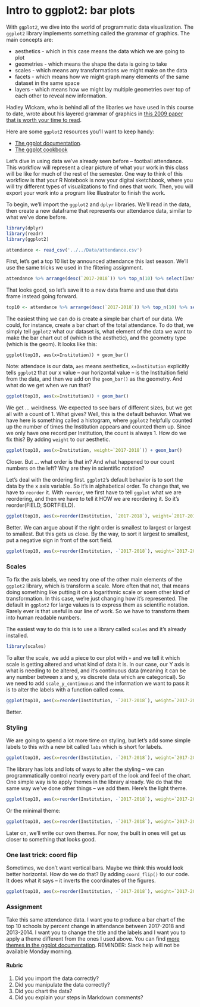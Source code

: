 # Intro to ggplot2: bar plots 

With `ggplot2`, we dive into the world of programmatic data visualization. The `ggplot2` library implements something called the grammar of graphics. The main concepts are: 

* aesthetics - which in this case means the data which we are going to plot
* geometries - which means the shape the data is going to take
* scales - which means any transformations we might make on the data
* facets - which means how we might graph many elements of the same dataset in the same space
* layers - which means how we might lay multiple geometries over top of each other to reveal new information.

Hadley Wickam, who is behind all of the libaries we have used in this course to date, wrote about his layered grammar of graphics in [this 2009 paper that is worth your time to read](http://byrneslab.net/classes/biol607/readings/wickham_layered-grammar.pdf). 

Here are some `ggplot2` resources you'll want to keep handy: 

* [The ggplot documentation](http://ggplot2.tidyverse.org/reference/index.html).
* [The ggplot cookbook](http://www.cookbook-r.com/Graphs/)

Let's dive in using data we've already seen before -- football attendance. This workflow will represent a clear picture of what your work in this class will be like for much of the rest of the semester. One way to think of this workflow is that your R Notebook is now your digital sketchbook, where you will try different types of visualizations to find ones that work. Then, you will export your work into a program like Illustrator to finish the work. 

To begin, we'll import the `ggplot2` and `dplyr` libraries. We'll read in the data, then create a new dataframe that represents our attendance data, similar to what we've done before. 

```r
library(dplyr)
library(readr)
library(ggplot2)
```

```r
attendance <- read_csv('../../Data/attendance.csv')
```

First, let's get a top 10 list by announced attendance this last season. We'll use the same tricks we used in the filtering assignment. 

```r
attendance %>% arrange(desc(`2017-2018`)) %>% top_n(10) %>% select(Institution, `2017-2018`)
```

That looks good, so let's save it to a new data frame and use that data frame instead going forward.

```r
top10 <- attendance %>% arrange(desc(`2017-2018`)) %>% top_n(10) %>% select(Institution, `2017-2018`)
```

The easiest thing we can do is create a simple bar chart of our data. We could, for instance, create a bar chart of the total attendance. To do that, we simply tell `ggplot2` what our dataset is, what element of the data we want to make the bar chart out of (which is the aesthetic), and the geometry type (which is the geom). It looks like this:

`ggplot(top10, aes(x=Institution)) + geom_bar()` 

Note: attendace is our data, `aes` means aesthetics, `x=Institution` explicitly tells `ggplot2` that our x value -- our horizontal value -- is the Instituition field from the data, and then we add on the `geom_bar()` as the geometry. And what do we get when we run that? 

```r
ggplot(top10, aes(x=Institution)) + geom_bar()
```

We get ... weirdness. We expected to see bars of different sizes, but we get all with a count of 1. What gives? Well, this is the default behavior. What we have here is something called a histogram, where `ggplot2` helpfully counted up the number of times the Institution appears and counted them up. Since we only have one record per Institution, the count is always 1. How do we fix this? By adding `weight` to our aesthetic. 

```r
ggplot(top10, aes(x=Institution, weight=`2017-2018`)) + geom_bar()
```

Closer. But ... what order is that in? And what happened to our count numbers on the left? Why are they in scientific notation?

Let's deal with the ordering first. `ggplot2`'s default behavior is to sort the data by the x axis variable. So it's in alphabetical order. To change that, we have to `reorder` it. With `reorder`, we first have to tell `ggplot` what we are reordering, and then we have to tell it HOW we are reordering it. So it's reorder(FIELD, SORTFIELD). 

```r
ggplot(top10, aes(x=reorder(Institution, `2017-2018`), weight=`2017-2018`)) + geom_bar()
```

Better. We can argue about if the right order is smallest to largest or largest to smallest. But this gets us close. By the way, to sort it largest to smallest, put a negative sign in front of the sort field. 

```r
ggplot(top10, aes(x=reorder(Institution, -`2017-2018`), weight=`2017-2018`)) + geom_bar()
```

### Scales

To fix the axis labels, we need try one of the other main elements of the `ggplot2` library, which is transform a scale. More often that not, that means doing something like putting it on a logarithmic scale or soem other kind of transformation. In this case, we're just changing how it's represented. The default in `ggplot2` for large values is to express them as scientific notation. Rarely ever is that useful in our line of work. So we have to transform them into human readable numbers. 

The easiest way to do this is to use a library called `scales` and it's already installed.

```r
library(scales)
```

To alter the scale, we add a piece to our plot with `+` and we tell it which scale is getting altered and what kind of data it is. In our case, our Y axis is what is needing to be altered, and it's continuous data (meaning it can be any number between x and y, vs discrete data which are categorical). So we need to add `scale_y_continuous` and the information we want to pass it is to alter the labels with a function called `comma`. 

```r
ggplot(top10, aes(x=reorder(Institution, -`2017-2018`), weight=`2017-2018`)) + geom_bar() + scale_y_continuous(labels=comma)

```

Better. 

### Styling

We are going to spend a lot more time on styling, but let's add some simple labels to this with a new bit called `labs` which is short for labels. 

```r
ggplot(top10, aes(x=reorder(Institution, -`2017-2018`), weight=`2017-2018`)) + geom_bar() + scale_y_continuous(labels=comma) + labs(title="Top 10 Football Programs By Attendance", x="School", y="Attendance")
```

The library has lots and lots of ways to alter the styling -- we can programmatically control nearly every part of the look and feel of the chart. One simple way is to apply themes in the library already. We do that the same way we've done other things -- we add them. Here's the light theme. 

```r
ggplot(top10, aes(x=reorder(Institution, -`2017-2018`), weight=`2017-2018`)) + geom_bar() + scale_y_continuous(labels=comma) + labs(title="Top 10 Football Programs By Attendance", x="School", y="Attendance") + theme_light()
```

Or the minimal theme:

```r
ggplot(top10, aes(x=reorder(Institution, -`2017-2018`), weight=`2017-2018`)) + geom_bar() + scale_y_continuous(labels=comma) + labs(title="Top 10 Football Programs By Attendance", x="School", y="Attendance") + theme_minimal()
```

Later on, we'll write our own themes. For now, the built in ones will get us closer to something that looks good.

### One last trick: coord flip

Sometimes, we don't want vertical bars. Maybe we think this would look better horizontal. How do we do that? By adding `coord_flip()` to our code. It does what it says -- it inverts the coordinates of the figures.

```r
ggplot(top10, aes(x=reorder(Institution, -`2017-2018`), weight=`2017-2018`)) + geom_bar() + scale_y_continuous(labels=comma) + labs(title="Top 10 Football Programs By Attendance", x="School", y="Attendance") + theme_minimal() + coord_flip()
```



### Assignment

Take this same attendance data. I want you to produce a bar chart of the top 10 schools by percent change in attendance between 2017-2018 and 2013-2014. I want you to change the title and the labels and I want you to apply a theme different from the ones I used above. You can find [more themes in the ggplot documentation](https://ggplot2.tidyverse.org/reference/ggtheme.html). REMINDER: Slack help will not be available Monday morning. 

#### Rubric
1. Did you import the data correctly?
2. Did you manipulate the data correctly?
3. Did you chart the data?
4. Did you explain your steps in Markdown comments?